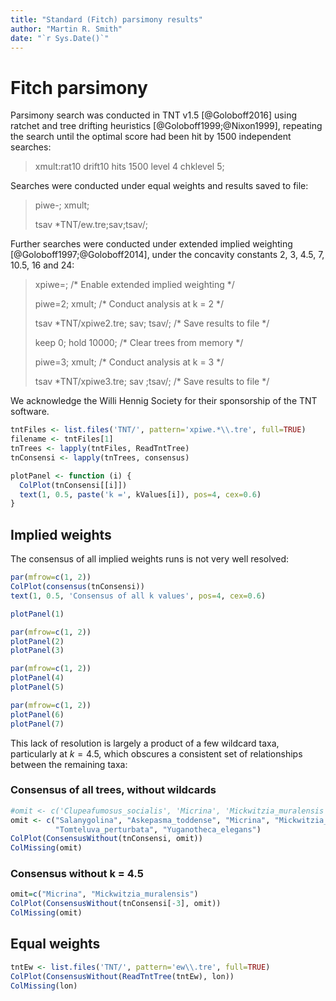 ```yaml
---
title: "Standard (Fitch) parsimony results"
author: "Martin R. Smith"
date: "`r Sys.Date()`"
---
```


# Fitch parsimony {#tnt}

Parsimony search was conducted in TNT v1.5 [@Goloboff2016] using ratchet and tree drifting heuristics [@Goloboff1999;@Nixon1999], repeating the search until the optimal score had been hit by 1500 independent searches:

> xmult:rat10 drift10 hits 1500 level 4 chklevel 5;

Searches were conducted under equal weights and results saved to file:

> piwe-; xmult; 
>
> tsav \*TNT/ew.tre;sav;tsav/;

Further searches were conducted under extended implied weighting [@Goloboff1997;@Goloboff2014], under the concavity constants 2, 3, 4.5, 7, 10.5, 16 and 24:

> xpiwe=; /* Enable extended implied weighting */
>
> piwe=2; xmult; /* Conduct analysis at k = 2 */
>
> tsav \*TNT/xpiwe2.tre; sav; tsav/; /* Save results to file */
> 
> keep 0; hold 10000; /* Clear trees from memory */
>
> piwe=3; xmult; /* Conduct analysis at k = 3 */
>
> tsav \*TNT/xpiwe3.tre; sav ;tsav/; /* Save results to file */

We acknowledge the Willi Hennig Society for their sponsorship of the TNT software.

```R
tntFiles <- list.files('TNT/', pattern='xpiwe.*\\.tre', full=TRUE)
filename <- tntFiles[1]
tnTrees <- lapply(tntFiles, ReadTntTree)
tnConsensi <- lapply(tnTrees, consensus)

plotPanel <- function (i) {
  ColPlot(tnConsensi[[i]])
  text(1, 0.5, paste('k =', kValues[i]), pos=4, cex=0.6)
}
```

## Implied weights

The consensus of all implied weights runs is not very well resolved:

```R
par(mfrow=c(1, 2))
ColPlot(consensus(tnConsensi)) 
text(1, 0.5, 'Consensus of all k values', pos=4, cex=0.6)

plotPanel(1)
```
```R
par(mfrow=c(1, 2))
plotPanel(2)
plotPanel(3)
```

```R
par(mfrow=c(1, 2))
plotPanel(4)
plotPanel(5)
```

```R
par(mfrow=c(1, 2))
plotPanel(6)
plotPanel(7)
```

This lack of resolution is largely a product of a few wildcard taxa, particularly at $k = 4.5$, which obscures a consistent set of relationships between the remaining taxa:

### Consensus of all trees, without wildcards 

```R
#omit <- c('Clupeafumosus_socialis', 'Micrina', 'Mickwitzia_muralensis', 'Paterimitra', 'Heliomedusa_orienta', 'Tomteluva_perturbata', 'Yuganotheca_elegans', 'Salanygolina', 'Gasconsia', 'Mummpikia_nuda')
omit <- c("Salanygolina", "Askepasma_toddense", "Micrina", "Mickwitzia_muralensis",
          "Tomteluva_perturbata", "Yuganotheca_elegans")
ColPlot(ConsensusWithout(tnConsensi, omit))
ColMissing(omit)
```

### Consensus without k = 4.5

```R
omit=c("Micrina", "Mickwitzia_muralensis")
ColPlot(ConsensusWithout(tnConsensi[-3], omit))
ColMissing(omit)
```


## Equal weights

```R
tntEw <- list.files('TNT/', pattern='ew\\.tre', full=TRUE)
ColPlot(ConsensusWithout(ReadTntTree(tntEw), lon))
ColMissing(lon)
```
